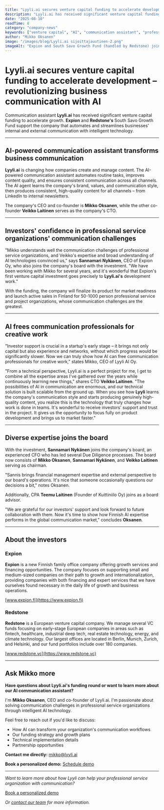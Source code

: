 ```yaml
---
title: "Lyyli.ai secures venture capital funding to accelerate development – revolutionizing business communication with AI"
description: "Lyyli.ai has received significant venture capital funding backed by Expion and Redstone's South Savo Growth Fund. The investment accelerates development and go-to-market of the AI-powered communication assistant."
date: "2025-08-10"
readTime: 8
category: "company-news"
keywords: ["venture capital", "AI", "communication assistant", "professional service organizations", "startup", "funding", "Expion", "Redstone"]
author: "Mikko Oksanen"
image: "/images/blog/Lyyli.ai sijoittajauutinen-2.png"
imageAlt: "Expion and South Savo Growth Fund (handled by Redstone) join to Lyyli.ai's journey."
---
```


# Lyyli.ai secures venture capital funding to accelerate development – revolutionizing business communication with AI

Communication assistant **Lyyli.ai** has received significant venture capital funding to accelerate growth. **Expion** and **Redstone's** South Savo Growth Fund support the company that automates and streamlines businesses' internal and external communication with intelligent technology.

---

## AI-powered communication assistant transforms business communication

**Lyyli.ai** is changing how companies create and manage content. The AI-powered communication assistant automates routine tasks, improves content quality, and ensures consistent communication across all channels. The AI agent learns the company's brand, values, and communication style, then produces consistent, high-quality content for all channels – from LinkedIn to internal newsletters.

The company's CEO and co-founder is **Mikko Oksanen**, while the other co-founder **Veikko Laitinen** serves as the company's CTO.

---

## Investors' confidence in professional service organizations' communication challenges

"Mikko understands well the communication challenges of professional service organizations, and Veikko's expertise and broad understanding of AI technologies convinced us," says **Sannamari Nykänen**, CEO of Expion Oy, who also joins the company's board with the investment. "We have been working with Mikko for several years, and it's wonderful that Expion's first venture capital investment goes precisely to **Lyyli.ai's** development work."

With the funding, the company will finalize its product for market readiness and launch active sales in Finland for 50-1000 person professional service and project organizations, whose communication challenges are the greatest.

---

## AI frees communication professionals for creative work

"Investor support is crucial in a startup's early stage – it brings not only capital but also experience and networks, without which progress would be significantly slower. Now we can truly show how AI can free communication professionals for creative work," states Mikko, CEO of Lyyli AI Oy.

"From a technical perspective, Lyyli.ai is a perfect project for me, I get to combine all the expertise areas I've gathered over the years while continuously learning new things," shares CTO **Veikko Laitinen**. "The possibilities of AI in communication are enormous, and our technical solution is built scalable from the ground up. When you see how **Lyyli** learns the company's communication style and starts producing genuinely high-quality content, you realize this is the technology that truly changes how work is done in teams. It's wonderful to receive investors' support and trust in the project. It gives us the opportunity to focus fully on product development and brings us to market faster."

---

## Diverse expertise joins the board

With the investment, **Sannamari Nykänen** joins the company's board, an experienced CFO who has led several Due Diligence processes. The board now consists of **Mikko Oksanen**, **Sannamari Nykänen**, and **Veikko Laitinen** serving as chairman.

"Sannis brings financial management expertise and external perspective to our board's operations. It's nice that someone occasionally questions our decisions a bit," notes Oksanen.

Additionally, CPA **Teemu Laitinen** (Founder of Kuittiniilo Oy) joins as a board advisor.

"We are grateful for our investors' support and look forward to future collaboration with them. Now it's time to show how Finnish AI expertise performs in the global communication market," concludes **Oksanen**.

---

## About the investors

<div class="bg-gray-50 border-l-4 border-forest p-6 my-8 rounded-r-lg">

### Expion

**Expion** is a new Finnish family office company offering growth services and financing opportunities. The company focuses on supporting small and medium-sized companies on their path to growth and internationalization, providing companies with both financing and expert services that we have ourselves found necessary in the daily life of growth and business operations.

[www.expion.fi](https://www.expion.fi)

### Redstone

**Redstone** is a European venture capital company. We manage several VC funds focusing on early-stage European companies in areas such as fintech, healthcare, industrial deep tech, real estate technology, energy, and climate technology. Our largest offices are located in Berlin, Munich, Zurich, and Helsinki, and our fund portfolios include over 180 companies.

[www.redstone.vc](https://www.redstone.vc)

</div>

---

## Ask Mikko more

<div class="bg-forest text-white p-8 my-8 rounded-xl shadow-soft">

**Have questions about Lyyli.ai's funding round or want to learn more about our AI communication assistant?**

I'm **Mikko Oksanen**, CEO and co-founder of Lyyli.ai. I'm passionate about solving communication challenges in professional service organizations through intelligent AI technology.

Feel free to reach out if you'd like to discuss:

- How AI can transform your organization's communication workflows
- Our funding strategy and growth plans
- Technical implementation details
- Partnership opportunities

**Contact me directly:** [mikko@lyyli.ai](mailto:mikko@lyyli.ai)

**Book a personalized demo:** [Schedule demo](https://lyyli.ai/demo)

</div>

---

*Want to learn more about how Lyyli can help your professional service organization with communication?*

<div class="text-center my-8">

<a href="https://lyyli.ai/demo" class="inline-block bg-forest text-white font-semibold py-3 px-6 rounded-lg hover:bg-forest/90 transition-colors duration-200 shadow-soft">

Book a personalized demo

</a>

</div>

*Or [contact our team](https://lyyli.ai/contact) for more information.*
